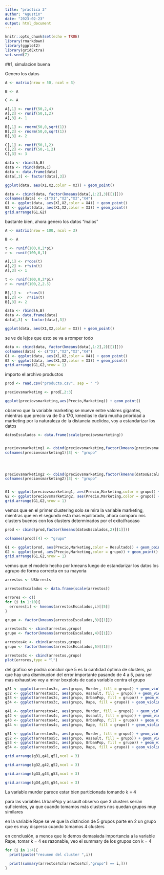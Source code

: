 ---
title: "practica 3"
author: "Agustin"
date: "2023-02-23"
output: html_document
---

```{r setup, include=FALSE}
knitr::opts_chunk$set(echo = TRUE)
library(rmarkdown)
library(ggplot2)
library(gridExtra)
set.seed(7)
```


##1, simulacion buena

Genero los datos

```{r}
A <- matrix(nrow = 50, ncol = 3)

B <- A

C <- A

A[,1] <- runif(50,2,4)
A[,2] <- runif(50,1,2)
A[,3] <- 1

B[,1] <- rnorm(50,0,sqrt(1))
B[,2] <- rnorm(50,0,sqrt(1))
B[,3] <- 2

C[,1] <- runif(50,1,2)
C[,2] <- runif(50,-1,2)
C[,3] <- 3

data <- rbind(A,B)
data <- rbind(data,C)
data <- data.frame(data)
data[,3] <- factor(data[,3])

ggplot(data, aes(X1,X2,color = X3)) + geom_point()

```
```{r}
data <- cbind(data, factor(kmeans(data[,1:2],3)[[1]]))
colnames(data) <- c("X1","X2","X3","X4")
G1 <- ggplot(data, aes(X1,X2,color = X4)) + geom_point() 
G2 <- ggplot(data, aes(X1,X2,color = X3)) + geom_point()
grid.arrange(G1,G2)
```



bastante bien, ahora genero los datos "malos"

```{r}
A <- matrix(nrow = 100, ncol = 3)

B <- A

t <- runif(100,0,2*pi)
r <- runif(100,0,1)

A[,1] <- r*cos(t)
A[,2] <- r*sin(t)
A[,3] <- 1

t <- runif(100,0,2*pi)
r <- runif(100,2,2.5)

B[,1] <-  r*cos(t)
B[,2] <-  r*sin(t)
B[,3] <- 2

data <- rbind(A,B)
data <- data.frame(data)
data[,3] <- factor(data[,3])

ggplot(data, aes(X1,X2,color = X3)) + geom_point()
```


se ve de lejos que esto se va  a romper todo

```{r}
data <- cbind(data, factor(kmeans(data[,1:2],2)[[1]]))
colnames(data) <- c("X1","X2","X3","X4")
G1 <- ggplot(data, aes(X1,X2,color = X4)) + geom_point() 
G2 <- ggplot(data, aes(X1,X2,color = X3)) + geom_point()
grid.arrange(G1,G2,nrow = 1)
```


importo el archivo productos

```{r}
prod <- read.csv("producto.csv", sep = " ")

preciovsmarketing <- prod[,2:3]

ggplot(preciovsmarketing,aes(Precio,Marketing)) + geom_point()
```



observo que la variable marketing se mueve entre valores gigantes, mientras que precio va de 0 a 170, kmedias le dará mucha prioridad a marketing por la naturaleza de la distancia euclidea, voy a estandarizar los datos


```{r}
datosEscalados <- data.frame(scale(preciovsmarketing))


preciovsmarketing1 <- cbind(preciovsmarketing,factor(kmeans(preciovsmarketing,2)[[1]]))
colnames(preciovsmarketing1)[3] <- "grupo"




preciovsmarketing2 <- cbind(preciovsmarketing,factor(kmeans(datosEscalados,2)[[1]]))
colnames(preciovsmarketing2)[3] <- "grupo"


G1 <- ggplot(preciovsmarketing1, aes(Precio,Marketing,color = grupo)) + geom_point() 
G2 <- ggplot(preciovsmarketing2, aes(Precio,Marketing,color = grupo)) + geom_point() 
grid.arrange(G1,G2,nrow = 1)
```


vemos que en el primer clustering solo se mira la variable marketing, mientras que en el segundo esta mas equilibrado, ahora comparo mis clusters buenos con los clusters determinados por el exito/fracaso


```{r}
prod <- cbind(prod,factor(kmeans(datosEscalados,2)[[1]]))

colnames(prod)[4] <- "grupo"

G1 <- ggplot(prod, aes(Precio,Marketing,color = Resultado)) + geom_point() 
G2 <- ggplot(prod, aes(Precio,Marketing,color = grupo)) + geom_point() 
grid.arrange(G1,G2,nrow = 1)
```


vemos que el modelo hecho por kmeans luego de estandarizar los datos los agrupo de forma correcta en su mayoria

```{r}
arrestos <- USArrests

arrestosEscalados <- data.frame(scale(arrestos))

errores <- c()
for (i in 1:10){
  errores[i] <- kmeans(arrestosEscalados,i)[[5]]
}

grupo <- factor(kmeans(arrestosEscalados,3)[[1]])

arrestos3c <- cbind(arrestos,grupo)
grupo <- factor(kmeans(arrestosEscalados,4)[[1]])

arrestos4c <- cbind(arrestos,grupo)
grupo <- factor(kmeans(arrestosEscalados,5)[[1]])

arrestos5c <- cbind(arrestos,grupo)
plot(errores,type = "l")
```



del grafico se podría concluir que 5 es la cantidad óptima de clusters, ya que hay una disminucion del error importante pasando de 4 a 5, para ser mas exhaustivo voy a mirar boxplots de cada variable contra el grupo

```{r}

g31 <- ggplot(arrestos3c, aes(grupo, Murder, fill = grupo)) + geom_violin(trim = FALSE) + geom_boxplot(width = 0.05,fill = "white")
g32 <- ggplot(arrestos3c, aes(grupo, Assault, fill = grupo)) + geom_violin(trim = FALSE) + geom_boxplot(width = 0.05,fill = "white")
g33 <- ggplot(arrestos3c, aes(grupo, UrbanPop, fill = grupo)) + geom_violin(trim = FALSE) + geom_boxplot(width = 0.05,fill = "white")
g34 <- ggplot(arrestos3c, aes(grupo, Rape, fill = grupo)) + geom_violin(trim = FALSE) + geom_boxplot(width = 0.05,fill = "white")

g41 <- ggplot(arrestos4c, aes(grupo, Murder, fill = grupo)) + geom_violin(trim = FALSE) + geom_boxplot(width = 0.05,fill = "white")
g42 <- ggplot(arrestos4c, aes(grupo, Assault, fill = grupo)) + geom_violin(trim = FALSE) + geom_boxplot(width = 0.05,fill = "white")
g43 <- ggplot(arrestos4c, aes(grupo, UrbanPop, fill = grupo)) + geom_violin(trim = FALSE) + geom_boxplot(width = 0.05,fill = "white")
g44 <- ggplot(arrestos4c, aes(grupo, Rape, fill = grupo)) + geom_violin(trim = FALSE) + geom_boxplot(width = 0.05,fill = "white")

g51 <- ggplot(arrestos5c, aes(grupo, Murder, fill = grupo)) + geom_violin(trim = FALSE) + geom_boxplot(width = 0.05,fill = "white")
g52 <- ggplot(arrestos5c, aes(grupo, Assault, fill = grupo)) + geom_violin(trim = FALSE) + geom_boxplot(width = 0.05,fill = "white")
g53 <- ggplot(arrestos5c, aes(grupo, UrbanPop, fill = grupo)) + geom_violin(trim = FALSE) + geom_boxplot(width = 0.05,fill = "white")
g54 <- ggplot(arrestos5c, aes(grupo, Rape, fill = grupo)) + geom_violin(trim = FALSE) + geom_boxplot(width = 0.05,fill = "white")

grid.arrange(g31,g41,g51,ncol = 3)

grid.arrange(g32,g42,g52,ncol = 3)

grid.arrange(g33,g43,g53,ncol = 3)

grid.arrange(g34,g44,g54,ncol = 3)
```



La variable murder parece estar bien particionada tomando k = 4

para las variables UrbanPop y assault observo que 3 clusters serían suficientes, ya que cuando tomamos más clusters nos quedan grupos muy similares

en la variable Rape se ve que la distincion de 5 grupos parte en 2 un grupo que es muy disperso cuando tomamos 4 clusters

en conclusión, a menos que le demos demasiada importancia a la variable Rape, tomar k = 4 es razonable, veo el summary de los grupos con k = 4



```{r}
for (i in 1:4){
  print(paste("resumen del cluster ",i))
  
  print(summary(arrestos4c[arrestos4c[,"grupo"] == i,]))
}
```


